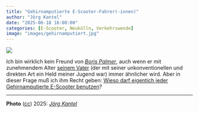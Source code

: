 ```yaml
---
title: "Gehirnamputierte E-Scooter-Fahrer(-innen)"
author: "Jörg Kantel"
date: "2025-06-18 16:00:00"
categories: [E-Scooter, Neukölln, Verkehrswende]
image: "images/gehirnamputiert.jpg"
---
```


[![](images/gehirnamputiert-b.jpg)](https://www.flickr.com/photos/schockwellenreiter/54598079613/)

Ich bin wirklich kein Freund von *[Boris Palmer](https://de.wikipedia.org/wiki/Boris_Palmer)*, auch wenn er mit zunehmendem Alter [seinem Vater](https://de.wikipedia.org/wiki/Helmut_Palmer) (der mit seiner unkonventionellen und direkten Art ein Held meiner Jugend war) immer ähnlicher wird. Aber in dieser Frage muß ich ihm Recht geben: [Wieso darf eigentich jeder Gehirnamputierte E-Scooter benutzen](https://www.stimme.de/baden-wuerttemberg/boris-palmer-e-scooter-aerger-instagram-facebook-gehirnamputierte-tuebingen-oberbuergermeister-soziale-medien-falsch-geparkt-kommentare-art-5063239)?

---

**Photo** ([cc](http://creativecommons.org/licenses/by-nc-nd/2.0/)) 2025: *[Jörg Kantel](http://cognitiones.kantel-chaos-team.de/cv.html)*